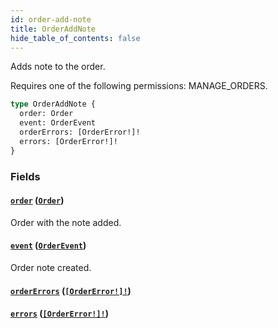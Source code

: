 ```yaml
---
id: order-add-note
title: OrderAddNote
hide_table_of_contents: false
---
```


Adds note to the order.

Requires one of the following permissions: MANAGE_ORDERS.

```graphql
type OrderAddNote {
  order: Order
  event: OrderEvent
  orderErrors: [OrderError!]!
  errors: [OrderError!]!
}
```

### Fields

#### [`order`](#) ([`Order`](../../../developer/api-reference/objects/order))

Order with the note added.

#### [`event`](#) ([`OrderEvent`](../../../developer/api-reference/objects/order-event))

Order note created.

#### [`orderErrors`](#) ([`[OrderError!]!`](../../../developer/api-reference/objects/order-error))

#### [`errors`](#) ([`[OrderError!]!`](../../../developer/api-reference/objects/order-error))
